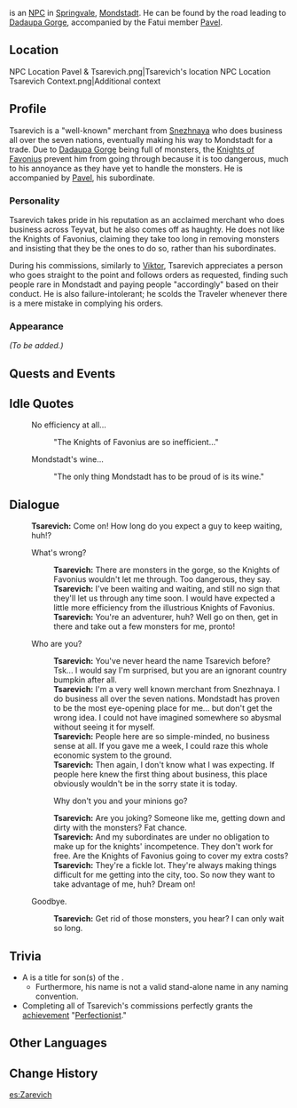 {{Meta
<!-- REMOVE THIS TEMPLATE AFTER ADDING MISSING INFO -->
|missing_NPC_profile  = yes
}}
{{Character Infobox
|image            = NPC Tsarevich.png
|region           = Mondstadt
|region2          = Snezhnaya
|type             = NPC
}}
{{Lang|'''Tsarevich'''|ru=Царевич|ru_rm=Tsarevich}} is an [[NPC]] in [[Springvale]], [[Mondstadt]]. He can be found by the road leading to [[Dadaupa Gorge]], accompanied by the Fatui member [[Pavel]].

==Location==
<gallery>
NPC Location Pavel & Tsarevich.png|Tsarevich's location
NPC Location Tsarevich Context.png|Additional context
</gallery>

==Profile==
Tsarevich is a "well-known" merchant from [[Snezhnaya]] who does business all over the seven nations, eventually making his way to Mondstadt for a trade. Due to [[Dadaupa Gorge]] being full of monsters, the [[Knights of Favonius]] prevent him from going through because it is too dangerous, much to his annoyance as they have yet to handle the monsters. He is accompanied by [[Pavel]], his subordinate.

===Personality===
Tsarevich takes pride in his reputation as an acclaimed merchant who does business across Teyvat, but he also comes off as haughty. He does not like the Knights of Favonius, claiming they take too long in removing monsters and insisting that they be the ones to do so, rather than his subordinates.

During his commissions, similarly to [[Viktor]], Tsarevich appreciates a person who goes straight to the point and follows orders as requested, finding such people rare in Mondstadt and paying people "accordingly" based on their conduct. He is also failure-intolerant; he scolds the Traveler whenever there is a mere mistake in complying his orders.

===Appearance===
''(To be added.)''

==Quests and Events==
{{Quests and Events}}

==Idle Quotes==
{{Dialogue start}}
: {{DIcon|Idle}} No efficiency at all...
:: {{A|VO Tsarevich 01.ogg}} "The Knights of Favonius are so inefficient..."
: {{DIcon|Idle}} Mondstadt's wine...
:: {{A|VO Tsarevich 02.ogg}} "The only thing Mondstadt has to be proud of is its wine."
{{Dialogue end}}

==Dialogue==
{{Dialogue start}}
:'''Tsarevich:''' Come on! How long do you expect a guy to keep waiting, huh!?
:{{DIcon}} What's wrong?
::'''Tsarevich:''' There are monsters in the gorge, so the Knights of Favonius wouldn't let me through. Too dangerous, they say.
::'''Tsarevich:''' I've been waiting and waiting, and still no sign that they'll let us through any time soon. I would have expected a little more efficiency from the illustrious Knights of Favonius.
::'''Tsarevich:''' You're an adventurer, huh? Well go on then, get in there and take out a few monsters for me, pronto!
:{{DIcon}} Who are you?
::'''Tsarevich:''' You've never heard the name Tsarevich before? Tsk... I would say I'm surprised, but you are an ignorant country bumpkin after all.
::'''Tsarevich:''' I'm a very well known merchant from Snezhnaya. I do business all over the seven nations. Mondstadt has proven to be the most eye-opening place for me... but don't get the wrong idea. I could not have imagined somewhere so abysmal without seeing it for myself.
::'''Tsarevich:''' People here are so simple-minded, no business sense at all. If you gave me a week, I could raze this whole economic system to the ground.
::'''Tsarevich:''' Then again, I don't know what I was expecting. If people here knew the first thing about business, this place obviously wouldn't be in the sorry state it is today.
::{{DIcon}} Why don't you and your minions go?
::'''Tsarevich:''' Are you joking? Someone like me, getting down and dirty with the monsters? Fat chance.
::'''Tsarevich:''' And my subordinates are under no obligation to make up for the knights' incompetence. They don't work for free. Are the Knights of Favonius going to cover my extra costs?
::'''Tsarevich:''' They're a fickle lot. They're always making things difficult for me getting into the city, too. So now they want to take advantage of me, huh? Dream on!
:{{DIcon}} Goodbye.
::'''Tsarevich:''' Get rid of those monsters, you hear? I can only wait so long.
{{Dialogue end}}

==Trivia==
* A {{Lang|"{{w|tsarevich}}"|ru={{wt|царевич}}|ru_rm=tsarevich}} is a title for son(s) of the {{w|tsar}}.
** Furthermore, his name is not a valid stand-alone name in any naming convention.
* Completing all of Tsarevich's commissions perfectly grants the [[achievement]] "[[Perfectionist]]."

==Other Languages==
{{Other Languages
|en      = Tsarevich
|zhs     = 查耶维奇
|zhs_rm  = Cháyēwéiqí
|zht     = 察列維奇
|zht_rm  = Chálièwéiqí
|ja      = ツァレーヴィチ
|ja_rm   = Tsareevichi
|ko      = 짜레비치
|ko_rm   = Jjarebichi
|es      = Tsarevich
|fr      = Tsarevich
|ru      = Царевич
|th      = Tsarevich
|vi      = Tsarevich
|de      = Tsarevich
|id      = Tsarevich
|pt      = Tsarevich
|tr      = Çareviç
|it      = Tsarevich
}}

==Change History==
{{Change History|1.0}}

[[es:Zarevich]]
